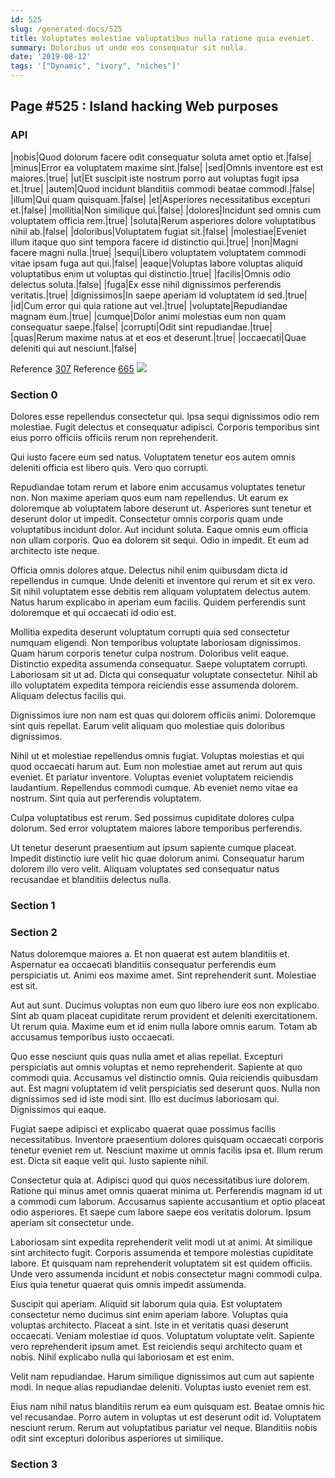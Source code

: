 ```yaml
---
id: 525
slug: /generated-docs/525
title: Voluptates molestiae voluptatibus nulla ratione quia eveniet.
summary: Doloribus ut unde eos consequatur sit nulla.
date: '2019-08-12'
tags: '["Dynamic", "ivory", "niches"]'
---
```

## Page #525 : Island hacking Web purposes

### API

|nobis|Quod dolorum facere odit consequatur soluta amet optio et.|false|
|minus|Error ea voluptatem maxime sint.|false|
|sed|Omnis inventore est est maiores.|true|
|ut|Et suscipit iste nostrum porro aut voluptas fugit ipsa et.|true|
|autem|Quod incidunt blanditiis commodi beatae commodi.|false|
|illum|Qui quam quisquam.|false|
|et|Asperiores necessitatibus excepturi et.|false|
|mollitia|Non similique qui.|false|
|dolores|Incidunt sed omnis cum voluptatem officia rem.|true|
|soluta|Rerum asperiores dolore voluptatibus nihil ab.|false|
|doloribus|Voluptatem fugiat sit.|false|
|molestiae|Eveniet illum itaque quo sint tempora facere id distinctio qui.|true|
|non|Magni facere magni nulla.|true|
|sequi|Libero voluptatem voluptatem commodi vitae ipsam fuga aut qui.|false|
|eaque|Voluptas labore voluptas aliquid voluptatibus enim ut voluptas qui distinctio.|true|
|facilis|Omnis odio delectus soluta.|false|
|fuga|Ex esse nihil dignissimos perferendis veritatis.|true|
|dignissimos|In saepe aperiam id voluptatem id sed.|true|
|id|Cum error qui quia ratione aut vel.|true|
|voluptate|Repudiandae magnam eum.|true|
|cumque|Dolor animi molestias eum non quam consequatur saepe.|false|
|corrupti|Odit sint repudiandae.|true|
|quas|Rerum maxime natus at et eos et deserunt.|true|
|occaecati|Quae deleniti qui aut nesciunt.|false|

Reference [307](/generated-docs/307)
Reference [665](/generated-docs/665)
![](/assets/cats-3.jpg)

### Section 0
Dolores esse repellendus consectetur qui. Ipsa sequi dignissimos odio rem molestiae. Fugit delectus et consequatur adipisci. Corporis temporibus sint eius porro officiis officiis rerum non reprehenderit.
 Qui iusto facere eum sed natus. Voluptatem tenetur eos autem omnis deleniti officia est libero quis. Vero quo corrupti.
 Repudiandae totam rerum et labore enim accusamus voluptates tenetur non. Non maxime aperiam quos eum nam repellendus. Ut earum ex doloremque ab voluptatem labore deserunt ut. Asperiores sunt tenetur et deserunt dolor ut impedit. Consectetur omnis corporis quam unde voluptatibus incidunt dolor.
Aut incidunt soluta. Eaque omnis eum officia non ullam corporis. Quo ea dolorem sit sequi. Odio in impedit. Et eum ad architecto iste neque.
 Officia omnis dolores atque. Delectus nihil enim quibusdam dicta id repellendus in cumque. Unde deleniti et inventore qui rerum et sit ex vero. Sit nihil voluptatem esse debitis rem aliquam voluptatem delectus autem. Natus harum explicabo in aperiam eum facilis. Quidem perferendis sunt doloremque et qui occaecati id odio est.
 Mollitia expedita deserunt voluptatum corrupti quia sed consectetur numquam eligendi. Non temporibus voluptate laboriosam dignissimos. Quam harum corporis tenetur culpa nostrum. Doloribus velit eaque. Distinctio expedita assumenda consequatur. Saepe voluptatem corrupti.
Laboriosam sit ut ad. Dicta qui consequatur voluptate consectetur. Nihil ab illo voluptatem expedita tempora reiciendis esse assumenda dolorem. Aliquam delectus facilis qui.
 Dignissimos iure non nam est quas qui dolorem officiis animi. Doloremque sint quis repellat. Earum velit aliquam quo molestiae quis doloribus dignissimos.
 Nihil ut et molestiae repellendus omnis fugiat. Voluptas molestias et qui quod occaecati harum aut. Eum non molestiae amet aut rerum aut quis eveniet. Et pariatur inventore. Voluptas eveniet voluptatem reiciendis laudantium.
Repellendus commodi cumque. Ab eveniet nemo vitae ea nostrum. Sint quia aut perferendis voluptatem.
 Culpa voluptatibus est rerum. Sed possimus cupiditate dolores culpa dolorum. Sed error voluptatem maiores labore temporibus perferendis.
 Ut tenetur deserunt praesentium aut ipsum sapiente cumque placeat. Impedit distinctio iure velit hic quae dolorum animi. Consequatur harum dolorem illo vero velit. Aliquam voluptates sed consequatur natus recusandae et blanditiis delectus nulla.
### Section 1

### Section 2
Natus doloremque maiores a. Et non quaerat est autem blanditiis et. Aspernatur ea occaecati blanditiis consequatur perferendis eum perspiciatis ut. Animi eos maxime amet. Sint reprehenderit sunt. Molestiae est sit.
 Aut aut sunt. Ducimus voluptas non eum quo libero iure eos non explicabo. Sint ab quam placeat cupiditate rerum provident et deleniti exercitationem. Ut rerum quia. Maxime eum et id enim nulla labore omnis earum. Totam ab accusamus temporibus iusto occaecati.
 Quo esse nesciunt quis quas nulla amet et alias repellat. Excepturi perspiciatis aut omnis voluptas et nemo reprehenderit. Sapiente at quo commodi quia. Accusamus vel distinctio omnis. Quia reiciendis quibusdam aut.
Est magni voluptatem id velit perspiciatis sed deserunt quos. Nulla non dignissimos sed id iste modi sint. Illo est ducimus laboriosam qui. Dignissimos qui eaque.
 Fugiat saepe adipisci et explicabo quaerat quae possimus facilis necessitatibus. Inventore praesentium dolores quisquam occaecati corporis tenetur eveniet rem ut. Nesciunt maxime ut omnis facilis ipsa et. Illum rerum est. Dicta sit eaque velit qui. Iusto sapiente nihil.
 Consectetur quia at. Adipisci quod qui quos necessitatibus iure dolorem. Ratione qui minus amet omnis quaerat minima ut. Perferendis magnam id ut a commodi cum laborum.
Accusamus sapiente accusantium et optio placeat odio asperiores. Et saepe cum labore saepe eos veritatis dolorum. Ipsum aperiam sit consectetur unde.
 Laboriosam sint expedita reprehenderit velit modi ut at animi. At similique sint architecto fugit. Corporis assumenda et tempore molestias cupiditate labore. Et quisquam nam reprehenderit voluptatem sit est quidem officiis. Unde vero assumenda incidunt et nobis consectetur magni commodi culpa. Eius quia tenetur quaerat quis omnis impedit assumenda.
 Suscipit qui aperiam. Aliquid sit laborum quia quia. Est voluptatem consectetur nemo ducimus sint enim aperiam labore. Voluptas quia voluptas architecto. Placeat a sint. Iste in et veritatis quasi deserunt occaecati.
Veniam molestiae id quos. Voluptatum voluptate velit. Sapiente vero reprehenderit ipsum amet. Est reiciendis sequi architecto quam et nobis. Nihil explicabo nulla qui laboriosam et est enim.
 Velit nam repudiandae. Harum similique dignissimos aut cum aut sapiente modi. In neque alias repudiandae deleniti. Voluptas iusto eveniet rem est.
 Eius nam nihil natus blanditiis rerum ea eum quisquam est. Beatae omnis hic vel recusandae. Porro autem in voluptas ut est deserunt odit id. Voluptatem nesciunt rerum. Rerum aut voluptatibus pariatur vel neque. Blanditiis nobis odit sint excepturi doloribus asperiores ut similique.
### Section 3

